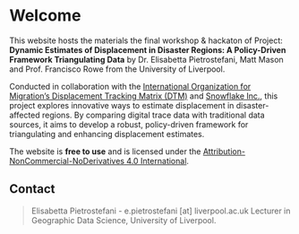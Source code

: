 # Welcome {.unnumbered}

This website hosts the materials the final workshop & hackaton of Project: **Dynamic Estimates of Displacement in Disaster Regions: A Policy-Driven Framework Triangulating Data** by Dr. Elisabetta Pietrostefani, Matt Mason and Prof. Francisco Rowe from the University of Liverpool. 

Conducted in collaboration with the [International Organization for Migration’s Displacement Tracking Matrix (DTM)](https://dtm.iom.int/) and [Snowflake Inc.](https://www.snowflake.com/en/company/overview/end-data-disparity/), this project explores innovative ways to estimate displacement in disaster-affected regions. By comparing digital trace data with traditional data sources, it aims to develop a robust, policy-driven framework for triangulating and enhancing displacement estimates.

The website is **free to use** and is licensed under the [Attribution-NonCommercial-NoDerivatives 4.0 International](https://creativecommons.org/licenses/by-nc-nd/4.0/).

## Contact {.unnumbered}

> Elisabetta Pietrostefani - e.pietrostefani \[at\] liverpool.ac.uk Lecturer in Geographic Data Science, University of Liverpool.